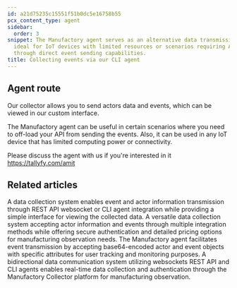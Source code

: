 ```yaml
---
id: a21d75235c15551f51b0dc5e16758b55
pcx_content_type: agent
sidebar:
  order: 3
snippet: The Manufactory agent serves as an alternative data transmission solution
  ideal for IoT devices with limited resources or scenarios requiring API load reduction
  through direct event sending capabilities.
title: Collecting events via our CLI agent
---
```


## Agent route

Our collector allows you to send actors data and events, which can be viewed in our custom interface.

The Manufactory agent can be useful in certain scenarios where you need to off-load your API from sending the events. Also, it can be used in any IoT device that has limited computing power or connectivity.

Please discuss the agent with us if you're interested in it https://tallyfy.com/amit


## Related articles
<CardGrid>
<LinkTitleCard header="<b>Manufactory > Collector</b>" href="/products/manufactory/collector/" > A data collection system enables event and actor information transmission through REST API websocket or CLI agent integration while providing a simple interface for viewing the collected data. </LinkTitleCard>
<LinkTitleCard header="<b>Collector > Collecting events via REST API</b>" href="/products/manufactory/collector/rest_api/" > A versatile data collection system accepting actor information and events through multiple integration methods while offering secure authentication and detailed pricing options for manufacturing observation needs. </LinkTitleCard>
<LinkTitleCard header="<b>Agent > Send events via the CLI agent</b>" href="/products/manufactory/collector/agent/send_events/" > The Manufactory agent facilitates event transmission by accepting base64-encoded actor and event objects with specific attributes for user tracking and monitoring purposes. </LinkTitleCard>
<LinkTitleCard header="<b>Collector > Collecting Events via Websocket</b>" href="/products/manufactory/collector/websocket/" > A bidirectional data communication system utilizing websockets REST API and CLI agents enables real-time data collection and authentication through the Manufactory Collector platform for manufacturing observation. </LinkTitleCard>
</CardGrid>
